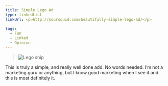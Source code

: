 ```yaml
---
title: Simple Lego Ad
type: linkedList
linkUrl: <p>http://soursquid.com/beautifully-simple-lego-ad/</p>

tags:
  - Fun
  - Linked
  - Opinion
---
```


> ![Lego ship](http://buzzingpixel.com/images/uploads/lego-ship.jpg "lego-ship.jpg")

This is truly a simple, and really well done add. No words needed. I’m not a marketing guru or anything, but I know good marketing when I see it and this is most definitely it.
